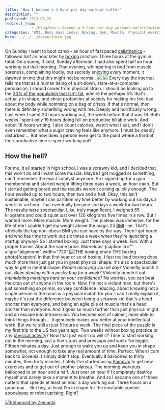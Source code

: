 ```yaml
---
title: 'How I became a 3 hour per day workout nutter'
description: ""
published: 2013-05-28
redirect_from: 
            - /blog/how-i-became-a-3-hour-per-day-workout-nutter/swizec/6196
categories: "BMI, Body mass index, Boxing, Gym, Muscle, Physical exercise, Uncategorized"
hero: ../../../defaultHero.jpg
---
```

On Sunday I went to boot camp - an hour of fast paced [calisthenics](http://en.wikipedia.org/wiki/Calisthenics "Calisthenics") - followed half an hour later by [boxing](http://en.wikipedia.org/wiki/Boxing "Boxing") practice. Three hours at the gym in total. On a sunny, if cold, Sunday afternoon. I had also spent half an hour working out that morning. That evening, whimpering in bed from muscle soreness, complaining loudly, but secretly enjoying every moment, it dawned on me that this might not be normal. ![](https://www.filepicker.io/api/file/tAksLfZcRAmuZv2A4tIj) ![](https://www.filepicker.io/api/file/etIlPIqTRSiFoFDE4sQg) Every day the internet tells me that as a human being of a sit-down, stare-at-a-computer persuasion, I should cower from physical strain. I should be looking up to the [30% of the population that isn&#x27;t fat](http://frac.org/initiatives/hunger-and-obesity/obesity-in-the-us/), admire the perhaps 5% that&#x27;s actually in shape, and shout profanities at society for making me feel bad about my body while nomming on a bag of crisps. If that&#x27;s normal, then there is definitely something wrong with me. Deeply and horrifically wrong. Last week I spent 20 hours working out, the week before that it was 18. Both weeks I spent only 19 hours doing full on productive billable work. And about 18 hours writing. I also count calories, watch what I eat, and I don&#x27;t even remember what a sugar craving feels like anymore. I must be deeply disturbed ... But how does a person even get to the point where a third of their productive time is spent working out?

## How the hell?

For me, it all started in high school. I was a scrawny kid, and I decided that this won&#x27;t do and I want some muscle. Maybe I got mugged or something, can&#x27;t remember the exact catalyst anymore. So I signed up for a gym membership and started weight lifting three days a week, an hour each. But I started getting bored and the results weren&#x27;t coming quickly enough. The hour swelled up to two hours, then two and a half. Okay, this isn&#x27;t sustainable, maybe I can partition my time better by working out six days a week for an hour. That eventually became six days a week for two hours. The results were spectacular. Like, truly magnificent. I weighed 65 kilograms and could squat just over 120 kilograms five times in a row. But I wanted more. More muscle. More weight. The plateau was immense, for the life of me I couldn&#x27;t get my weight above the magic 25 [BMI](http://en.wikipedia.org/wiki/Body_mass_index "Body mass index") line. That&#x27;s officially the top non-obese BMI you can have by the way. Then I got bored and who has time to work out six times a week when they&#x27;re launching a startup anyway? So I started boxing. Just three days a week. Fun. With a proper trainer. About the same price. Marvelous! \[caption id=&quot;&quot; align=&quot;alignnone&quot; width=&quot;720&quot;]![THE boxing photo](http://www.omaa.org.uk/sites/default/files/Boxing-008.jpg "THE boxing photo") THE boxing photo\[/caption] In that first year or so of boxing, I fast realised boxing does much more than just get you in great physical shape. It&#x27;s also a spectacular way to get in mental shape. _People annoying you all day?_ Violently punch it out. _Been dealing with a pesky bug for a week?_ Violently punch it out. _Intimidating meetings hard on your confidence?_ No worries, you can beat the crap out of anyone in the room. Now, I&#x27;m not a violent man, but there&#x27;s just something so primal, so very confidence inducing, about knowing not a single person in the room is a physical match for you. I can&#x27;t really explain it, maybe it&#x27;s just the difference between being a scrawny kid that&#x27;s a head shorter than everyone, and being an agile pile of muscle that&#x27;s a head shorter than everyone. And it goes so much further than just physical might and an escape into introversion. You become sort of calmer, more able to think things through ... it genuinely makes you better at your intellectual work. But we&#x27;re still at just 5 hours a week. The final piece of the puzzle is my first trip to the US two years ago. Two weeks without boxing practice or any [physical activity](http://en.wikipedia.org/wiki/Physical_exercise "Physical exercise")? Now that just won&#x27;t do will it? Time to start working out in the morning, just a few situps and pressups and such. No biggie. Fifteen minutes a day. Just enough to wake you up and keep you in shape somewhat, not enough to take any real amount of time. Perfect. When I cam back to Slovenia. I simply didn&#x27;t stop. Eventually it ballooned to thirty minutes, then forty minutes. Lately I&#x27;ve started using [PumpUp](http://pumpup.co/) to get new exercises and to get out of another plateau. The morning workouts ballooned to an hour and a half. Just over an hour if I completely destroy myself and barely take a moment to breathe. And so I became one of those nutters that spends at least an hour a day working out. Three hours on a good day ... But hey, at least I&#x27;m in shape for the inevitable zombie apocalypse or robot uprising. Right?

[![Enhanced by Zemanta](http://img.zemanta.com/zemified_e.png?x-id=4e72e8c8-dd1e-4284-bed2-f6bbaec992ac)](http://www.zemanta.com/?px "Enhanced by Zemanta")